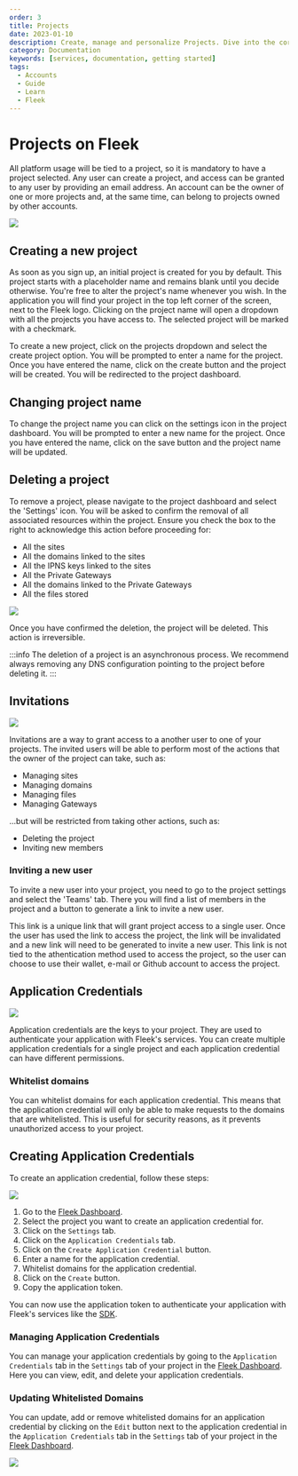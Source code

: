 ```yaml
---
order: 3
title: Projects
date: 2023-01-10
description: Create, manage and personalize Projects. Dive into the core of project handling on Fleek, from your first auto-generated project to organizing your next idea.
category: Documentation
keywords: [services, documentation, getting started]
tags:
  - Accounts
  - Guide
  - Learn
  - Fleek
---
```


# Projects on Fleek

All platform usage will be tied to a project, so it is mandatory to have a project selected. Any user can create a project, and access can be granted to any user by providing an email address. An account can be the owner of one or more projects and, at the same time, can belong to projects owned by other accounts.

![](./projects-overview.svg)

<div className="my-12 bg-gray-dark-6 p-[1px]" />

## Creating a new project

As soon as you sign up, an initial project is created for you by default. This project starts with a placeholder name and remains blank until you decide otherwise. You're free to alter the project's name whenever you wish. In the application you will find your project in the top left corner of the screen, next to the Fleek logo. Clicking on the project name will open a dropdown with all the projects you have access to. The selected project will be marked with a checkmark.

To create a new project, click on the projects dropdown and select the create project option. You will be prompted to enter a name for the project. Once you have entered the name, click on the create button and the project will be created. You will be redirected to the project dashboard.

## Changing project name

To change the project name you can click on the settings icon in the project dashboard. You will be prompted to enter a new name for the project. Once you have entered the name, click on the save button and the project name will be updated.

## Deleting a project

To remove a project, please navigate to the project dashboard and select the 'Settings' icon. You will be asked to confirm the removal of all associated resources within the project. Ensure you check the box to the right to acknowledge this action before proceeding for:

- All the sites
- All the domains linked to the sites
- All the IPNS keys linked to the sites
- All the Private Gateways
- All the domains linked to the Private Gateways
- All the files stored

![](./project-delete.svg)

Once you have confirmed the deletion, the project will be deleted. This action is irreversible.

:::info
The deletion of a project is an asynchronous process. We recommend always removing any DNS configuration pointing to the project before deleting it.
:::

## Invitations

![](./project-invite.svg)

Invitations are a way to grant access to a another user to one of your projects. The invited users will be able to perform most of the actions that the owner of the project can take, such as:

- Managing sites
- Managing domains
- Managing files
- Managing Gateways

...but will be restricted from taking other actions, such as:

- Deleting the project
- Inviting new members

### Inviting a new user

To invite a new user into your project, you need to go to the project settings and select the 'Teams' tab. There you will find a list of members in the project and a button to generate a link to invite a new user.

This link is a unique link that will grant project access to a single user. Once the user has used the link to access the project, the link will be invalidated and a new link will need to be generated to invite a new user. This link is not tied to the athentication method used to access the project, so the user can choose to use their wallet, e-mail or Github account to access the project.

## Application Credentials

![](./app-creds.svg)

Application credentials are the keys to your project. They are used to authenticate your application with Fleek's services. You can create multiple application credentials for a single project and each application credential can have different permissions.

### Whitelist domains

You can whitelist domains for each application credential. This means that the application credential will only be able to make requests to the domains that are whitelisted. This is useful for security reasons, as it prevents unauthorized access to your project.

## Creating Application Credentials

To create an application credential, follow these steps:

![](./create-app-creds.svg)

1. Go to the [Fleek Dashboard](https://app.fleek.xyz/).
2. Select the project you want to create an application credential for.
3. Click on the `Settings` tab.
4. Click on the `Application Credentials` tab.
5. Click on the `Create Application Credential` button.
6. Enter a name for the application credential.
7. Whitelist domains for the application credential.
8. Click on the `Create` button.
9. Copy the application token.

You can now use the application token to authenticate your application with Fleek's services like the [SDK](/docs/SDK).

### Managing Application Credentials

You can manage your application credentials by going to the `Application Credentials` tab in the `Settings` tab of your project in the [Fleek Dashboard](https://app.fleek.xyz/). Here you can view, edit, and delete your application credentials.

### Updating Whitelisted Domains

You can update, add or remove whitelisted domains for an application credential by clicking on the `Edit` button next to the application credential in the `Application Credentials` tab in the `Settings` tab of your project in the [Fleek Dashboard](https://app.fleek.xyz/).

![](./edit-app-creds.svg)
